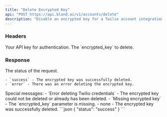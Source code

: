 ```yaml
---
title: "Delete Encrypted Key" 
api: "POST https://api.bland.ai/v1/accounts/delete"
description: "Disable an encrypted key for a Twilio account integration. See [Custom Twilio Integration](/tutorials/custom-twilio) for more information."
---
```


### Headers

<ParamField header="authorization" type="string" required>
  Your API key for authentication.
</ParamField>

<ParamField header="encrypted_key" type="string" required>
  The `encrypted_key` to delete.
</ParamField>

### Response

<ResponseField body="status" type="string">
    The status of the request.

    - `success` - The encrypted key was successfully deleted.
    - `error` - There was an error deleting the encrypted key.
</ResponseField>

<ResponseField body="message" type="string">
    Special messages:
    - `Error deleting Twilio credentials` - The encrypted key could not be deleted or already has been deleted.
    - `Missing encrypted key` - The `encrypted_key` parameter is missing.
    - none - The encrypted key was successfully deleted.
</ResponseField>

<ResponseExample>
```json
{
    "status": "success"
}
```
</ResponseExample>